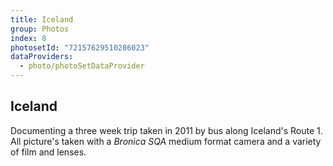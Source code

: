 ```yaml
---
title: Iceland
group: Photos
index: 8
photosetId: "72157629510286023"
dataProviders:
  - photo/photoSetDataProvider
---
```



## Iceland

Documenting a three week trip taken in 2011 by bus along Iceland's Route 1. All picture's taken with a _Bronica SQA_ medium format camera and a variety of film and lenses.

<PhotoSet />
